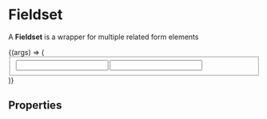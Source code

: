 
<Meta title="Form Components/Fieldset" component={Fieldset} />

# Fieldset

A **Fieldset** is a wrapper for multiple related form elements

<Canvas>
  <Story name="Example">
    {(args) => (
      <Fieldset label="Example Fieldset">
        <Input label="Input 1" name="input1" />
        <Input label="Input 2" name="input2" />
      </Fieldset>
    )}
  </Story>
</Canvas>

## Properties

<ArgsTable story="Example" />
